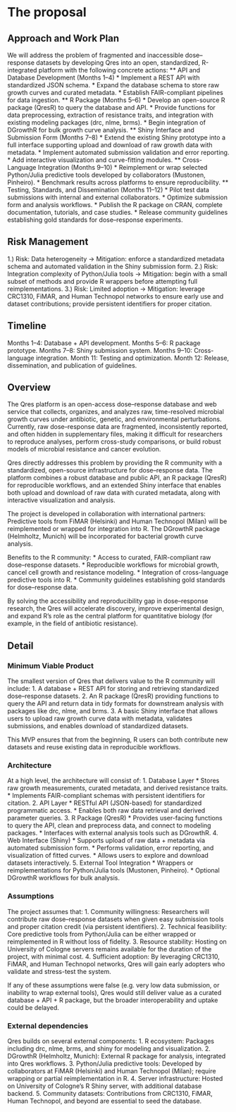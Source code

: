 # The proposal
## Approach and Work Plan
We will address the problem of fragmented and inaccessible dose–response datasets by developing Qres into an open, standardized, R-integrated platform with the following concrete actions:
** API and Database Development (Months 1–4)
* Implement a REST API with standardized JSON schema.
* Expand the database schema to store raw growth curves and curated metadata.
* Establish FAIR-compliant pipelines for data ingestion.
** R Package (Months 5–6)
* Develop an open-source R package (QresR) to query the database and API.
* Provide functions for data preprocessing, extraction of resistance traits, and integration with existing modeling packages (drc, nlme, brms).
* Begin integration of DGrowthR for bulk growth curve analysis.
** Shiny Interface and Submission Form (Months 7–8)
* Extend the existing Shiny prototype into a full interface supporting upload and download of raw growth data with metadata.
* Implement automated submission validation and error reporting.
* Add interactive visualization and curve-fitting modules.
** Cross-Language Integration (Months 9–10)
* Reimplement or wrap selected Python/Julia predictive tools developed by collaborators (Mustonen, Pinheiro).
* Benchmark results across platforms to ensure reproducibility.
** Testing, Standards, and Dissemination (Months 11–12)
* Pilot test data submissions with internal and external collaborators.
* Optimize submission form and analysis workflows.
* Publish the R package on CRAN, complete documentation, tutorials, and case studies.
* Release community guidelines establishing gold standards for dose–response experiments.

## Risk Management
1.) Risk: Data heterogeneity -> Mitigation: enforce a standardized metadata schema and automated validation in the Shiny submission form.
2.) Risk: Integration complexity of Python/Julia tools -> Mitigation: begin with a small subset of methods and provide R wrappers before attempting full reimplementations.
3.) Risk: Limited adoption -> Mitigation: leverage CRC1310, FiMAR, and Human Technopol networks to ensure early use and dataset contributions; provide persistent identifiers for proper citation.

## Timeline
Months 1–4: Database + API development.
Months 5–6: R package prototype.
Months 7–8: Shiny submission system.
Months 9–10: Cross-language integration.
Month 11: Testing and optimization.
Month 12: Release, dissemination, and publication of guidelines.

## Overview
The Qres platform is an open-access dose–response database and web service that collects, organizes, and analyzes raw, time-resolved microbial growth curves under antibiotic, genetic, and environmental perturbations. Currently, raw dose–response data are fragmented, inconsistently reported, and often hidden in supplementary files, making it difficult for researchers to reproduce analyses, perform cross-study comparisons, or build robust models of microbial resistance and cancer evolution.

Qres directly addresses this problem by providing the R community with a standardized, open-source infrastructure for dose–response data. The platform combines a robust database and public API, an R package (QresR) for reproducible workflows, and an extended Shiny interface that enables both upload and download of raw data with curated metadata, along with interactive visualization and analysis.

The project is developed in collaboration with international partners:
Predictive tools from FiMAR (Helsinki) and Human Technopol (Milan) will be reimplemented or wrapped for integration into R.
The DGrowthR package (Helmholtz, Munich) will be incorporated for bacterial growth curve analysis.

Benefits to the R community:
* Access to curated, FAIR-compliant raw dose–response datasets.
* Reproducible workflows for microbial growth, cancel cell growth and resistance modeling.
* Integration of cross-language predictive tools into R.
* Community guidelines establishing gold standards for dose–response data.

By solving the accessibility and reproducibility gap in dose–response research, the Qres will accelerate discovery, improve experimental design, and expand R’s role as the central platform for quantitative biology (for example, in the field of antibiotic resistance).

## Detail
<!--
Go into more detail about the specifics of the project and how it delivers
against the problem.

Depending on project type the detail section should include:
-->

### Minimum Viable Product

The smallest version of Qres that delivers value to the R community will include:
1. A database + REST API for storing and retrieving standardized dose–response datasets.
2. An R package (QresR) providing functions to query the API and return data in tidy formats for downstream analysis with packages like drc, nlme, and brms.
3. A basic Shiny interface that allows users to upload raw growth curve data with metadata, validates submissions, and enables download of standardized datasets.

This MVP ensures that from the beginning, R users can both contribute new datasets and reuse existing data in reproducible workflows.

### Architecture

At a high level, the architecture will consist of:
1. Database Layer
* Stores raw growth measurements, curated metadata, and derived resistance traits.
* Implements FAIR-compliant schemas with persistent identifiers for citation.
2. API Layer
* RESTful API (JSON-based) for standardized programmatic access.
* Enables both raw data retrieval and derived parameter queries.
3. R Package (QresR)
* Provides user-facing functions to query the API, clean and preprocess data, and connect to modeling packages.
* Interfaces with external analysis tools such as DGrowthR.
4. Web Interface (Shiny)
* Supports upload of raw data + metadata via automated submission form.
* Performs validation, error reporting, and visualization of fitted curves.
* Allows users to explore and download datasets interactively.
5. External Tool Integration
* Wrappers or reimplementations for Python/Julia tools (Mustonen, Pinheiro).
* Optional DGrowthR workflows for bulk analysis.

### Assumptions

The project assumes that:
1. Community willingness: Researchers will contribute raw dose–response datasets when given easy submission tools and proper citation credit (via persistent identifiers).
2. Technical feasibility: Core predictive tools from Python/Julia can be either wrapped or reimplemented in R without loss of fidelity.
3. Resource stability: Hosting on University of Cologne servers remains available for the duration of the project, with minimal cost.
4. Sufficient adoption: By leveraging CRC1310, FiMAR, and Human Technopol networks, Qres will gain early adopters who validate and stress-test the system.

If any of these assumptions were false (e.g. very low data submission, or inability to wrap external tools), Qres would still deliver value as a curated database + API + R package, but the broader interoperability and uptake could be delayed.

### External dependencies
Qres builds on several external components:
1. R ecosystem: Packages including drc, nlme, brms, and shiny for modeling and visualization.
2. DGrowthR (Helmholtz, Munich): External R package for analysis, integrated into Qres workflows.
3. Python/Julia predictive tools: Developed by collaborators at FiMAR (Helsinki) and Human Technopol (Milan); require wrapping or partial reimplementation in R.
4. Server infrastructure: Hosted on University of Cologne’s R Shiny server, with additional database backend.
5. Community datasets: Contributions from CRC1310, FiMAR, Human Technopol, and beyond are essential to seed the database.
